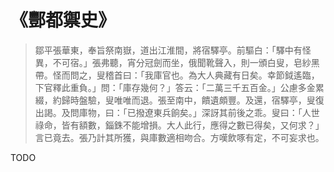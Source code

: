 # 《酆都禦史》

> 鄒平張華東，奉旨祭南嶽，道出江淮間，將宿驛亭。前驅白：「驛中有怪異，不可宿。」張弗聽，宵分冠劍而坐，俄聞靴聲入，則一頒白叟，皂紗黑帶。怪而問之，叟稽首曰：「我庫官也。為大人典藏有日矣。幸節鉞遙臨，下官釋此重負。」問：「庫存幾何？」答云：「二萬三千五百金。」公慮多金累綴，約歸時盤驗，叟唯唯而退。張至南中，饋遺頗豐。及還，宿驛亭，叟復出謁。及問庫物，曰：「已撥遼東兵餉矣。」深訝其前後之乖。叟曰：「人世祿命，皆有額數，錙銖不能增損。大人此行，應得之數已得矣，又何求？」言已竟去。張乃計其所獲，與庫數適相吻合。方嘆飲啄有定，不可妄求也。

TODO

